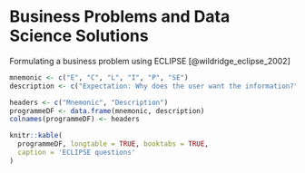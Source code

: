 # Business Problems and Data Science Solutions  {#businessproblems}

Formulating a business problem using ECLIPSE [@wildridge_eclipse_2002]

```r
mnemonic <- c("E", "C", "L", "I", "P", "SE")
description <- c("Expectation: Why does the user want the information?", "C - Client Group: For whom is the service intended?", "L –   Location:  Where is the service physically sited?", "Impact: What would represent success?  How is this measured?", "P –   Professionals: Who provides or improves the service?", "SE – Service: What type of service is under consideration?")

headers <- c("Mnemonic", "Description")
programmeDF <- data.frame(mnemonic, description)
colnames(programmeDF) <- headers

knitr::kable(
  programmeDF, longtable = TRUE, booktabs = TRUE,
  caption = 'ECLIPSE questions'
)
```
